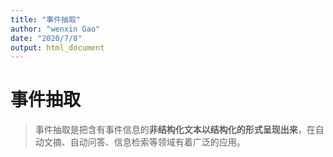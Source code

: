 ---
title: "事件抽取"
author: "wenxin Gao"
date: "2020/7/8"
output: html_document
---

# 事件抽取

>事件抽取是把含有事件信息的**非结构化文本以结构化的形式呈现出来**，在自动文摘、自动问答、信息检索等领域有着广泛的应用。
